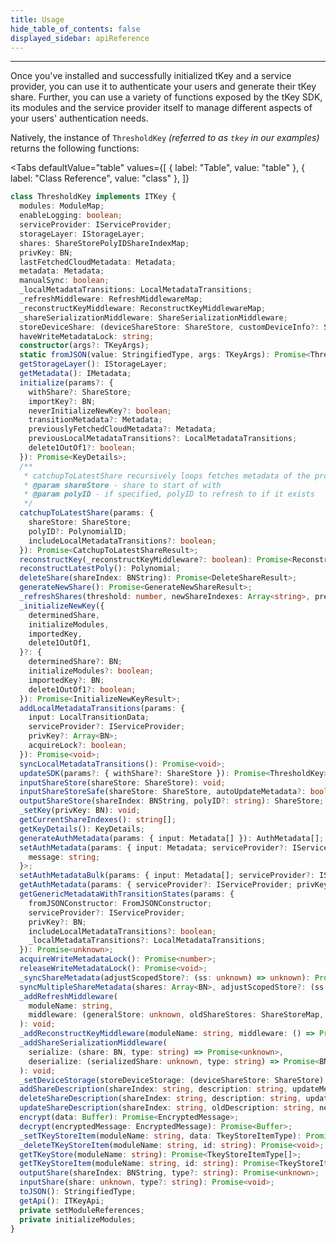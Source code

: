```yaml
---
title: Usage
hide_table_of_contents: false
displayed_sidebar: apiReference
---
```



---

Once you've installed and successfully initialized tKey and a service provider, you can use it to authenticate your users and generate their tKey
share. Further, you can use a variety of functions exposed by the tKey SDK, its modules and the service provider itself to manage different aspects of
your users' authentication needs.

Natively, the instance of `ThresholdKey` _(referred to as `tkey` in our examples)_ returns the following functions:

<Tabs
  defaultValue="table"
  values={[
    { label: "Table", value: "table" },
    { label: "Class Reference", value: "class" },
  ]}
>

<TabItem value="table">

</TabItem>

<TabItem value="class">

```ts
class ThresholdKey implements ITKey {
  modules: ModuleMap;
  enableLogging: boolean;
  serviceProvider: IServiceProvider;
  storageLayer: IStorageLayer;
  shares: ShareStorePolyIDShareIndexMap;
  privKey: BN;
  lastFetchedCloudMetadata: Metadata;
  metadata: Metadata;
  manualSync: boolean;
  _localMetadataTransitions: LocalMetadataTransitions;
  _refreshMiddleware: RefreshMiddlewareMap;
  _reconstructKeyMiddleware: ReconstructKeyMiddlewareMap;
  _shareSerializationMiddleware: ShareSerializationMiddleware;
  storeDeviceShare: (deviceShareStore: ShareStore, customDeviceInfo?: StringifiedType) => Promise<void>;
  haveWriteMetadataLock: string;
  constructor(args?: TKeyArgs);
  static fromJSON(value: StringifiedType, args: TKeyArgs): Promise<ThresholdKey>;
  getStorageLayer(): IStorageLayer;
  getMetadata(): IMetadata;
  initialize(params?: {
    withShare?: ShareStore;
    importKey?: BN;
    neverInitializeNewKey?: boolean;
    transitionMetadata?: Metadata;
    previouslyFetchedCloudMetadata?: Metadata;
    previousLocalMetadataTransitions?: LocalMetadataTransitions;
    delete1OutOf1?: boolean;
  }): Promise<KeyDetails>;
  /**
   * catchupToLatestShare recursively loops fetches metadata of the provided share and checks if there is an encrypted share for it.
   * @param shareStore - share to start of with
   * @param polyID - if specified, polyID to refresh to if it exists
   */
  catchupToLatestShare(params: {
    shareStore: ShareStore;
    polyID?: PolynomialID;
    includeLocalMetadataTransitions?: boolean;
  }): Promise<CatchupToLatestShareResult>;
  reconstructKey(_reconstructKeyMiddleware?: boolean): Promise<ReconstructedKeyResult>;
  reconstructLatestPoly(): Polynomial;
  deleteShare(shareIndex: BNString): Promise<DeleteShareResult>;
  generateNewShare(): Promise<GenerateNewShareResult>;
  _refreshShares(threshold: number, newShareIndexes: Array<string>, previousPolyID: PolynomialID): Promise<RefreshSharesResult>;
  _initializeNewKey({
    determinedShare,
    initializeModules,
    importedKey,
    delete1OutOf1,
  }?: {
    determinedShare?: BN;
    initializeModules?: boolean;
    importedKey?: BN;
    delete1OutOf1?: boolean;
  }): Promise<InitializeNewKeyResult>;
  addLocalMetadataTransitions(params: {
    input: LocalTransitionData;
    serviceProvider?: IServiceProvider;
    privKey?: Array<BN>;
    acquireLock?: boolean;
  }): Promise<void>;
  syncLocalMetadataTransitions(): Promise<void>;
  updateSDK(params?: { withShare?: ShareStore }): Promise<ThresholdKey>;
  inputShareStore(shareStore: ShareStore): void;
  inputShareStoreSafe(shareStore: ShareStore, autoUpdateMetadata?: boolean): Promise<void>;
  outputShareStore(shareIndex: BNString, polyID?: string): ShareStore;
  _setKey(privKey: BN): void;
  getCurrentShareIndexes(): string[];
  getKeyDetails(): KeyDetails;
  generateAuthMetadata(params: { input: Metadata[] }): AuthMetadata[];
  setAuthMetadata(params: { input: Metadata; serviceProvider?: IServiceProvider; privKey?: BN }): Promise<{
    message: string;
  }>;
  setAuthMetadataBulk(params: { input: Metadata[]; serviceProvider?: IServiceProvider; privKey?: BN[] }): Promise<void>;
  getAuthMetadata(params: { serviceProvider?: IServiceProvider; privKey?: BN; includeLocalMetadataTransitions?: boolean }): Promise<Metadata>;
  getGenericMetadataWithTransitionStates(params: {
    fromJSONConstructor: FromJSONConstructor;
    serviceProvider?: IServiceProvider;
    privKey?: BN;
    includeLocalMetadataTransitions?: boolean;
    _localMetadataTransitions?: LocalMetadataTransitions;
  }): Promise<unknown>;
  acquireWriteMetadataLock(): Promise<number>;
  releaseWriteMetadataLock(): Promise<void>;
  _syncShareMetadata(adjustScopedStore?: (ss: unknown) => unknown): Promise<void>;
  syncMultipleShareMetadata(shares: Array<BN>, adjustScopedStore?: (ss: unknown) => unknown): Promise<void>;
  _addRefreshMiddleware(
    moduleName: string,
    middleware: (generalStore: unknown, oldShareStores: ShareStoreMap, newShareStores: ShareStoreMap) => unknown
  ): void;
  _addReconstructKeyMiddleware(moduleName: string, middleware: () => Promise<Array<BN>>): void;
  _addShareSerializationMiddleware(
    serialize: (share: BN, type: string) => Promise<unknown>,
    deserialize: (serializedShare: unknown, type: string) => Promise<BN>
  ): void;
  _setDeviceStorage(storeDeviceStorage: (deviceShareStore: ShareStore) => Promise<void>): void;
  addShareDescription(shareIndex: string, description: string, updateMetadata?: boolean): Promise<void>;
  deleteShareDescription(shareIndex: string, description: string, updateMetadata?: boolean): Promise<void>;
  updateShareDescription(shareIndex: string, oldDescription: string, newDescription: string, updateMetadata?: boolean): Promise<void>;
  encrypt(data: Buffer): Promise<EncryptedMessage>;
  decrypt(encryptedMessage: EncryptedMessage): Promise<Buffer>;
  _setTKeyStoreItem(moduleName: string, data: TkeyStoreItemType): Promise<void>;
  _deleteTKeyStoreItem(moduleName: string, id: string): Promise<void>;
  getTKeyStore(moduleName: string): Promise<TkeyStoreItemType[]>;
  getTKeyStoreItem(moduleName: string, id: string): Promise<TkeyStoreItemType>;
  outputShare(shareIndex: BNString, type?: string): Promise<unknown>;
  inputShare(share: unknown, type?: string): Promise<void>;
  toJSON(): StringifiedType;
  getApi(): ITKeyApi;
  private setModuleReferences;
  private initializeModules;
}
```

</TabItem>

</Tabs>
